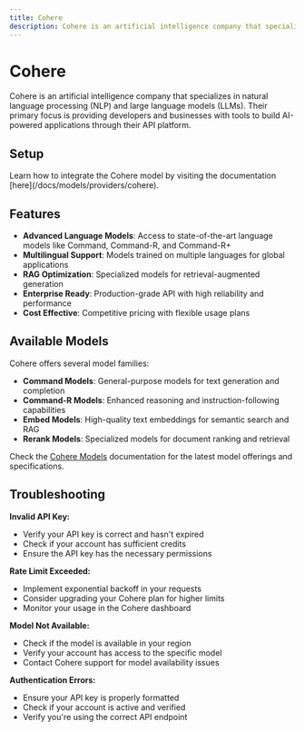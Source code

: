 ```yaml
---
title: Cohere
description: Cohere is an artificial intelligence company that specializes in natural language processing (NLP) and large language models (LLMs), providing developers and businesses with tools to build AI-powered applications through their API platform.
---
```


[Cohere Dashboard]: https://dashboard.cohere.com/
[Cohere API Docs]: https://docs.cohere.com/
[Cohere Models]: https://docs.cohere.com/docs/models

[Lamatic.ai Studio]: https://studio.lamatic.ai
[Lamatic support]: https://lamatic.ai/docs/slack


# Cohere
<IntegrationOverviw slug="cohere" type="models" />

Cohere is an artificial intelligence company that specializes in natural language processing (NLP) and large language models (LLMs). Their primary focus is providing developers and businesses with tools to build AI-powered applications through their API platform.


## Setup

<Callout type="info">
Learn how to integrate the Cohere model by visiting the documentation [here](/docs/models/providers/cohere).
</Callout>

## Features

- **Advanced Language Models**: Access to state-of-the-art language models like Command, Command-R, and Command-R+
- **Multilingual Support**: Models trained on multiple languages for global applications
- **RAG Optimization**: Specialized models for retrieval-augmented generation
- **Enterprise Ready**: Production-grade API with high reliability and performance
- **Cost Effective**: Competitive pricing with flexible usage plans

## Available Models

Cohere offers several model families:

- **Command Models**: General-purpose models for text generation and completion
- **Command-R Models**: Enhanced reasoning and instruction-following capabilities
- **Embed Models**: High-quality text embeddings for semantic search and RAG
- **Rerank Models**: Specialized models for document ranking and retrieval

Check the [Cohere Models][Cohere Models] documentation for the latest model offerings and specifications.

## Troubleshooting

**Invalid API Key:**
- Verify your API key is correct and hasn't expired
- Check if your account has sufficient credits
- Ensure the API key has the necessary permissions

**Rate Limit Exceeded:**
- Implement exponential backoff in your requests
- Consider upgrading your Cohere plan for higher limits
- Monitor your usage in the Cohere dashboard

**Model Not Available:**
- Check if the model is available in your region
- Verify your account has access to the specific model
- Contact Cohere support for model availability issues

**Authentication Errors:**
- Ensure your API key is properly formatted
- Check if your account is active and verified
- Verify you're using the correct API endpoint
